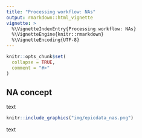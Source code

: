 ```yaml
---
title: "Processing workflow: NAs"
output: rmarkdown::html_vignette
vignette: >
  %\VignetteIndexEntry{Processing workflow: NAs}
  %\VignetteEngine{knitr::rmarkdown}
  %\VignetteEncoding{UTF-8}
---
```


```r
knitr::opts_chunk$set(
  collapse = TRUE,
  comment = "#>"
)
```

## NA concept

text

```r
knitr::include_graphics("img/epicdata_nas.png")
```

text
